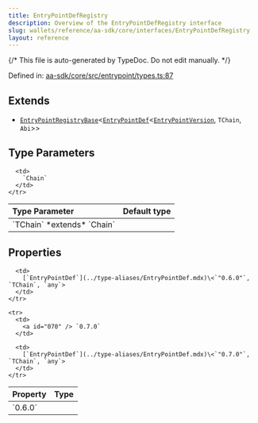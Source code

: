 ```yaml
---
title: EntryPointDefRegistry
description: Overview of the EntryPointDefRegistry interface
slug: wallets/reference/aa-sdk/core/interfaces/EntryPointDefRegistry
layout: reference
---
```


{/* This file is auto-generated by TypeDoc. Do not edit manually. */}

Defined in: [aa-sdk/core/src/entrypoint/types.ts:87](https://github.com/alchemyplatform/aa-sdk/blob/dc58c113ff1eeb06d4b3f76c505cbbaad47db8fc/aa-sdk/core/src/entrypoint/types.ts#L87)

## Extends

- [`EntryPointRegistryBase`](EntryPointRegistryBase.mdx)\<[`EntryPointDef`](../type-aliases/EntryPointDef.mdx)\<[`EntryPointVersion`](../type-aliases/EntryPointVersion.mdx), `TChain`, `Abi`>>

## Type Parameters

<table>
  <thead>
    <tr>
      <th align="left">Type Parameter</th>
      <th align="left">Default type</th>
    </tr>
  </thead>

  <tbody>
    <tr>
      <td>
        `TChain` *extends* `Chain`
      </td>

      <td>
        `Chain`
      </td>
    </tr>

  </tbody>
</table>

## Properties

<table>
  <thead>
    <tr>
      <th align="left">Property</th>
      <th align="left">Type</th>
    </tr>
  </thead>

  <tbody>
    <tr>
      <td>
        <a id="060" /> `0.6.0`
      </td>

      <td>
        [`EntryPointDef`](../type-aliases/EntryPointDef.mdx)\<`"0.6.0"`, `TChain`, `any`>
      </td>
    </tr>

    <tr>
      <td>
        <a id="070" /> `0.7.0`
      </td>

      <td>
        [`EntryPointDef`](../type-aliases/EntryPointDef.mdx)\<`"0.7.0"`, `TChain`, `any`>
      </td>
    </tr>

  </tbody>
</table>
